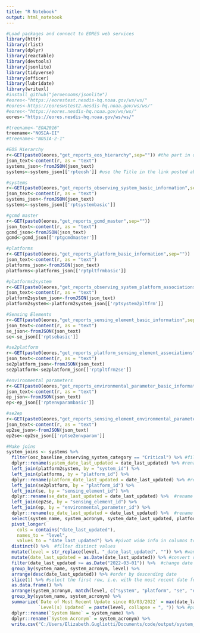 ```yaml
---
title: "R Notebook"
output: html_notebook
---
```

 
```r
#Load packages and connect to EORES web services
library(httr)
library(rlist)
library(dplyr)
library(reactable)
library(devtools)
library(jsonlite)
library(tidyverse)
library(officer)
library(lubridate)
library(writexl)
#install_github("jeroenooms/jsonlite")
#eores<-"https://eorestest.nesdis-hq.noaa.gov/ws/ws/"
#eores<-https://eoreswstest2.nesdis-hq.noaa.gov/ws/ws/"
#eores<-"https://eores.nesdis-hq.noaa.gov/ws/ws/"
eores<-"https://eores.nesdis-hq.noaa.gov/ws/ws/"

#treename<-"EOA2016"
treename<-"NOSIA-II"
#treename<-"NOSIA-2-1"

#EOS Hierarchy
r<-GET(paste0(eores,"get_reports_eos_hierarchy",sep="")) #the part in quotations can be obtained the last part in the column name "URL" here: https://docs.google.com/spreadsheets/d/1R29sSUPJKsOXJfZ1zea-SKuRv1AL9u_G/edit?usp=sharing&ouid=110683502772808059381&rtpof=true&sd=true
json_text<-content(r, as = "text")
systems_json<-fromJSON(json_text)
systems<-systems_json[['rpteosh']] #use the Title in the link posted above

#systems
r<-GET(paste0(eores,"get_reports_observing_system_basic_information",sep=""))
json_text<-content(r, as = "text")
systems_json<-fromJSON(json_text)
systems<-systems_json[['rptsystembasic']]

#gcmd master
r<-GET(paste0(eores,"get_reports_gcmd_master",sep=""))
json_text<-content(r, as = "text")
gcmd_json<-fromJSON(json_text)
gcmd<-gcmd_json[['rptgcmdmaster']]

#platforms
r<-GET(paste0(eores,"get_reports_platform_basic_information",sep=""))
json_text<-content(r, as = "text")
platforms_json<-fromJSON(json_text)
platforms<-platforms_json[['rptpltfrmbasic']]

#platforms2system
r<-GET(paste0(eores,"get_reports_observing_system_platform_associations",sep=""))
json_text<-content(r, as = "text")
platform2system_json<-fromJSON(json_text)
platform2system<-platform2system_json[['rptsystem2pltfrm']]

#Sensing Elements
r<-GET(paste0(eores,"get_reports_sensing_element_basic_information",sep=""))
json_text<-content(r, as = "text")
se_json<-fromJSON(json_text)
se<-se_json[['rptsebasic']]

#se2platform
r<-GET(paste0(eores,"get_reports_platform_sensing_element_associations",sep=""))
json_text<-content(r, as = "text")
se2platform_json<-fromJSON(json_text)
se2platform<-se2platform_json[['rptpltfrm2se']]

#environmental parameters
r<-GET(paste0(eores,"get_reports_environmental_parameter_basic_information",sep=""))
json_text<-content(r, as = "text")
ep_json<-fromJSON(json_text)
ep<-ep_json[['rptenvparambasic']]

#se2ep
r<-GET(paste0(eores,"get_reports_sensing_element_environmental_parameter_associations",sep=""))
json_text<-content(r, as = "text")
ep2se_json<-fromJSON(json_text)
ep2se<-ep2se_json[['rptse2envparam']]
```


```r
#Make joins
system_joins <- systems %>%
  filter(osc_baseline_observing_system_category == "Critical") %>% #filter to Critical systems
  dplyr::rename(system_date_last_updated = date_last_updated) %>% #rename date_last_updated to system_date_last_updated
  left_join(platform2system, by = "system_id") %>% 
  left_join(platforms, by = "platform_id") %>%
  dplyr::rename(platform_date_last_updated = date_last_updated) %>% #rename the new date_last_updated from the platform file to platform_date_last_updated
  left_join(se2platform, by = "platform_id") %>%
  left_join(se, by = "sensing_element_id") %>%
  dplyr::rename(se_date_last_updated = date_last_updated) %>%  #rename the new date_last_updated from the se file to se_date_last_updated
  left_join(ep2se, by = "sensing_element_id") %>%
  left_join(ep, by = "environmental_parameter_id") %>% 
  dplyr::rename(ep_date_last_updated = date_last_updated) %>%  #rename the new date_last_updated from the ep file to ep_date_last_updated
  select(system_name, system_acronym, system_date_last_updated, platform_date_last_updated, se_date_last_updated, ep_date_last_updated) %>%
  pivot_longer(
    cols = contains("date_last_updated"),
    names_to = "level",
    values_to = "date_last_updated") %>% #pivot wide info in columns to long data in rows where each of the xxx_date_last_updated is now in a row
  distinct() %>%  #filter distinct values
  mutate(level = str_replace(level, "_date_last_updated", "")) %>% #want only the first part of the xxx_date_last_updated string such as system, platform, ep, or se
  mutate(date_last_updated = as.Date(date_last_updated)) %>% #convert date to a date field in R
  filter(date_last_updated >= as.Date("2022-03-01")) %>%  #change date that you want to view since last updated here
  group_by(system_name, system_acronym, level) %>%
  arrange(desc(date_last_updated)) %>% #order by descending date
  slice(1) %>% #select the first row, i.e. with the most recent date for each of the systems and levels
  as.data.frame() %>% 
  arrange(system_acronym, match(level, c("system", "platform", "se", "ep"))) %>% #arrange by system, then platform, then se, then ep so it's in that order when pasted together below
  group_by(system_name, system_acronym) %>%
  summarize(`Date of Most Recent Update since 03/03/2022` = max(date_last_updated), #want the most recent date here
            `Level(s) Updated` = paste(level, collapse = ", ")) %>% #paste together levels that were updated by a comma delimiter
  dplyr::rename(`System Name` = system_name) %>%
  dplyr::rename(`System Acronym` = system_acronym) %>%
  write.csv("C:/Users/Elizabeth.Gugliotti/Documents/code/output/system_last_updated.csv", row.names = FALSE)
```

